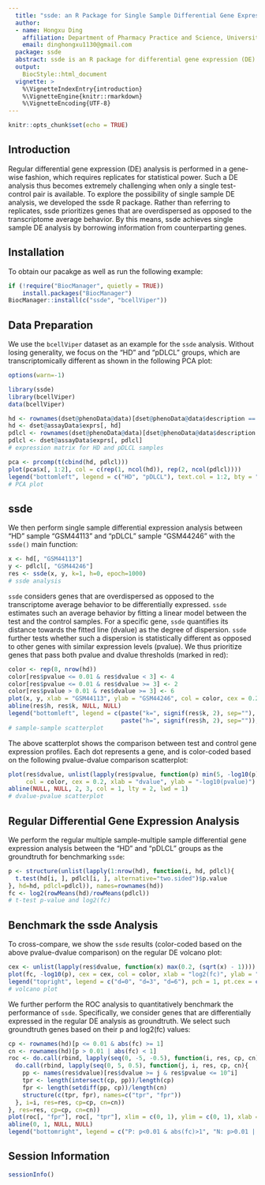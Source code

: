 ```yaml
---
  title: "ssde: an R Package for Single Sample Differential Gene Expression Analysis"
  author:
  - name: Hongxu Ding
    affiliation: Department of Pharmacy Practice and Science, University of Arizona
    email: dinghongxu1130@gmail.com
  package: ssde
  abstract: ssde is an R package for differential gene expression (DE) analysis between two single samples from test and control conditions. Specifically, ssde prioritizes genes that are overdispersed when comparing the test and control expression profiles. ssde is able to recapitulate a decent amount of ground-truth genes determined from regular DE analyses. ssde thus provides a reasonable compromise for DE analysis when only single samples are available.
  output: 
    BiocStyle::html_document
  vignette: >
    %\VignetteIndexEntry{introduction}
    %\VignetteEngine{knitr::rmarkdown}
    %\VignetteEncoding{UTF-8}  
---
```


```r
knitr::opts_chunk$set(echo = TRUE)
```

## Introduction

Regular differential gene expression (DE) analysis is performed in a gene-wise fashion, which requires replicates for statistical power. Such a DE analysis thus becomes extremely challenging when only a single test-control pair is available. To explore the possibility of single sample DE analysis, we developed the ssde R package. Rather than referring to replicates, ssde prioritizes genes that are overdispersed as opposed to the transcriptome average behavior. By this means, ssde achieves single sample DE analysis by borrowing information from counterparting genes.

## Installation

To obtain our pacakge as well as run the following example:
```r
if (!require("BiocManager", quietly = TRUE))
    install.packages("BiocManager")
BiocManager::install(c("ssde", "bcellViper"))
```

## Data Preparation

We use the `bcellViper` dataset as an example for the `ssde` analysis. Without losing generality, we focus on the "HD" and "pDLCL" groups, which are transcriptomically different as shown in the following PCA plot:

```r
options(warn=-1)

library(ssde)
library(bcellViper)
data(bcellViper)

hd <- rownames(dset@phenoData@data)[dset@phenoData@data$description == "HD"]
hd <- dset@assayData$exprs[, hd]
pdlcl <- rownames(dset@phenoData@data)[dset@phenoData@data$description == "pDLCL"]
pdlcl <- dset@assayData$exprs[, pdlcl]
# expression matrix for HD and pDLCL samples

pca <- prcomp(t(cbind(hd, pdlcl)))
plot(pca$x[, 1:2], col = c(rep(1, ncol(hd)), rep(2, ncol(pdlcl))))
legend("bottomleft", legend = c("HD", "pDLCL"), text.col = 1:2, bty = "n")
# PCA plot
```

## ssde

We then perform single sample differential expression analysis between "HD" sample "GSM44113" and "pDLCL" sample "GSM44246" with the `ssde()` main function:

```r
x <- hd[, "GSM44113"]
y <- pdlcl[, "GSM44246"]
res <- ssde(x, y, k=1, h=0, epoch=1000)
# ssde analysis
```

`ssde` considers genes that are overdispersed as opposed to the transcriptome average behavior to be differentially expressed. `ssde` estimates such an average behavior by fitting a linear model between the test and the control samples. For a specific gene, `ssde` quantifies its distance towards the fitted line (dvalue) as the degree of dispersion. `ssde` further tests whether such a dispersion is statistically different as opposed to other genes with similar expression levels (pvalue). We thus prioritize genes that pass both pvalue and dvalue thresholds (marked in red):

```r
color <- rep(8, nrow(hd))
color[res$pvalue <= 0.01 & res$dvalue < 3] <- 4
color[res$pvalue <= 0.01 & res$dvalue >= 3] <- 2
color[res$pvalue > 0.01 & res$dvalue >= 3] <- 6
plot(x, y, xlab = "GSM44113", ylab = "GSM44246", col = color, cex = 0.2)
abline(res$h, res$k, NULL, NULL)
legend("bottomleft", legend = c(paste("k=", signif(res$k, 2), sep=""),
                                paste("h=", signif(res$h, 2), sep="")), bty = "n")
# sample-sample scatterplot
```

The above scatterplot shows the comparison between test and control gene expression profiles. Each dot represents a gene, and is color-coded based on the following pvalue-dvalue comparison scatterplot:

```r
plot(res$dvalue, unlist(lapply(res$pvalue, function(p) min(5, -log10(p)))),
     col = color, cex = 0.2, xlab = "dvalue", ylab = "-log10(pvalue)")
abline(NULL, NULL, 2, 3, col = 1, lty = 2, lwd = 1)
# dvalue-pvalue scatterplot
```

## Regular Differential Gene Expression Analysis

We perform the regular multiple sample-multiple sample differential gene expression analysis between the "HD" and "pDLCL" groups as the groundtruth for benchmarking `ssde`:

```r
p <- structure(unlist(lapply(1:nrow(hd), function(i, hd, pdlcl){
  t.test(hd[i, ], pdlcl[i, ], alternative="two.sided")$p.value
}, hd=hd, pdlcl=pdlcl)), names=rownames(hd))
fc <- log2(rowMeans(hd)/rowMeans(pdlcl))
# t-test p-value and log2(fc)
```

## Benchmark the ssde Analysis

To cross-compare, we show the `ssde` results (color-coded based on the above pvalue-dvalue comparison) on the regular DE volcano plot:

```r
cex <- unlist(lapply(res$dvalue, function(x) max(0.2, (sqrt(x) - 1))))
plot(fc, -log10(p), cex = cex, col = color, xlab = "log2(fc)", ylab = "-log10(p)")
legend("topright", legend = c("d=0", "d=3", "d=6"), pch = 1, pt.cex = c(0.4, 1.7, 2.4), bty = "n")
# volcano plot
```

We further perform the ROC analysis to quantitatively benchmark the performance of `ssde`. Specifically, we consider genes that are differentially expressed in the regular DE analysis as groundtruth. We select such groundtruth genes based on their p and log2(fc) values:

```r
cp <- rownames(hd)[p <= 0.01 & abs(fc) >= 1]
cn <- rownames(hd)[p > 0.01 | abs(fc) < 1]
roc <- do.call(rbind, lapply(seq(0, -5, -0.5), function(i, res, cp, cn){
  do.call(rbind, lapply(seq(0, 5, 0.5), function(j, i, res, cp, cn){
    pp <- names(res$dvalue)[res$dvalue >= j & res$pvalue <= 10^i]
    tpr <- length(intersect(cp, pp))/length(cp)
    fpr <- length(setdiff(pp, cp))/length(cn)
    structure(c(tpr, fpr), names=c("tpr", "fpr"))
  }, i=i, res=res, cp=cp, cn=cn))
}, res=res, cp=cp, cn=cn))
plot(roc[, "fpr"], roc[, "tpr"], xlim = c(0, 1), ylim = c(0, 1), xlab = "FPR", ylab = "TPR")
abline(0, 1, NULL, NULL)
legend("bottomright", legend = c("P: p<0.01 & abs(fc)>1", "N: p>0.01 | abs(fc)<1"), bty = "n")
```

## Session Information

```r
sessionInfo()
```
